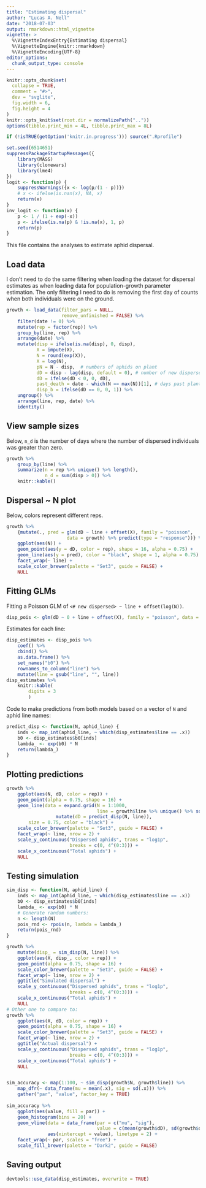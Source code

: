 ```yaml
---
title: "Estimating dispersal"
author: "Lucas A. Nell"
date: "2018-07-03"
output: rmarkdown::html_vignette
vignette: >
  %\VignetteIndexEntry{Estimating dispersal}
  %\VignetteEngine{knitr::rmarkdown}
  %\VignetteEncoding{UTF-8}
editor_options: 
  chunk_output_type: console
---
```


```r
knitr::opts_chunk$set(
  collapse = TRUE,
  comment = "#>",
  dev = "svglite", 
  fig.width = 6,
  fig.height = 4
)
knitr::opts_knit$set(root.dir = normalizePath(".."))
options(tibble.print_min = 4L, tibble.print_max = 8L)
```
```r
if (!isTRUE(getOption('knitr.in.progress'))) source(".Rprofile")
```

```r
set.seed(6514651)
suppressPackageStartupMessages({
    library(MASS)
    library(clonewars)
    library(lme4)
})
logit <- function(p) {
    suppressWarnings({x <- log(p/(1 - p))})
    # x <- ifelse(is.nan(x), NA, x)
    return(x)
}
inv_logit <- function(x) {
    p <- 1 / (1 + exp(-x))
    p <- ifelse(is.na(p) & !is.na(x), 1, p)
    return(p)
}
```


This file contains the analyses to estimate aphid dispersal.



## Load data

I don't need to do the same filtering when loading the dataset for dispersal estimates
as when loading data for population-growth parameter estimation.
The only filtering I need to do is removing the first day of counts when both
individuals were on the ground.


```r
growth <- load_data(filter_pars = NULL,
                    remove_unfinished = FALSE) %>% 
    filter(date != 0) %>% 
    mutate(rep = factor(rep)) %>%
    group_by(line, rep) %>% 
    arrange(date) %>% 
    mutate(disp = ifelse(is.na(disp), 0, disp),
           X = impute(X),
           N = round(exp(X)),
           X = log(N),
           pN = N - disp,  # numbers of aphids on plant
           dD = disp - lag(disp, default = 0), # number of new dispersed aphids
           dD = ifelse(dD < 0, 0, dD),
           past_death = date - which(N == max(N))[1], # days past plant death
           disp_b = ifelse(dD == 0, 0, 1)) %>% 
    ungroup() %>% 
    arrange(line, rep, date) %>% 
    identity()
```


## View sample sizes

Below, `n_d` is the number of days where the number of dispersed individuals was
greater than zero.

```r
growth %>% 
    group_by(line) %>% 
    summarize(n = rep %>% unique() %>% length(),
              n_d = sum(disp > 0)) %>% 
    knitr::kable()
```



## Dispersal ~ N plot

Below, colors represent different reps.


```r

growth %>%
    {mutate(., pred = glm(dD ~ line + offset(X), family = "poisson", 
                      data = growth) %>% predict(type = "response"))} %>% 
    ggplot(aes(N)) +
    geom_point(aes(y = dD, color = rep), shape = 16, alpha = 0.75) +
    geom_line(aes(y = pred), color = "black", shape = 1, alpha = 0.75) +
    facet_wrap(~ line) +
    scale_color_brewer(palette = "Set3", guide = FALSE) +
    NULL
```


## Fitting GLMs

Fitting a Poisson GLM of `<# new dispersed> ~ line + offset(log(N))`.


```r
disp_pois <- glm(dD ~ 0 + line + offset(X), family = "poisson", data = growth)
```

Estimates for each line:


```r
disp_estimates <- disp_pois %>% 
    coef() %>% 
    cbind() %>% 
    as.data.frame() %>% 
    set_names("b0") %>% 
    rownames_to_column("line") %>% 
    mutate(line = gsub("line", "", line))
disp_estimates %>% 
    knitr::kable(
        digits = 3
        )
```




Code to make predictions from both models based on a vector of `N` and aphid line
names:

```r
predict_disp <- function(N, aphid_line) {
    inds <- map_int(aphid_line, ~ which(disp_estimates$line == .x))
    b0 <- disp_estimates$b0[inds]
    lambda_ <- exp(b0) * N
    return(lambda_)
}
```


## Plotting predictions

```r
growth %>% 
    ggplot(aes(N, dD, color = rep)) +
    geom_point(alpha = 0.75, shape = 16) +
    geom_line(data = expand.grid(N = 1:1000,
                                 line = growth$line %>% unique() %>% sort()) %>% 
                  mutate(dD = predict_disp(N, line)),
        size = 0.75, color = "black") +
    scale_color_brewer(palette = "Set3", guide = FALSE) +
    facet_wrap(~ line, nrow = 2) +
    scale_y_continuous("Dispersed aphids", trans = "log1p",
                       breaks = c(0, 4^(0:3))) +
    scale_x_continuous("Total aphids") +
    NULL
```


## Testing simulation

```r
sim_disp <- function(N, aphid_line) {
    inds <- map_int(aphid_line, ~ which(disp_estimates$line == .x))
    b0 <- disp_estimates$b0[inds]
    lambda_ <- exp(b0) * N
    # Generate random numbers:
    n <- length(N)
    pois_rnd <- rpois(n, lambda = lambda_)
    return(pois_rnd)
}
```



```r
growth %>% 
    mutate(disp_ = sim_disp(N, line)) %>% 
    ggplot(aes(X, disp_, color = rep)) +
    geom_point(alpha = 0.75, shape = 16) +
    scale_color_brewer(palette = "Set3", guide = FALSE) +
    facet_wrap(~ line, nrow = 2) +
    ggtitle("Simulated dispersal") +
    scale_y_continuous("Dispersed aphids", trans = "log1p",
                       breaks = c(0, 4^(0:3))) +
    scale_x_continuous("Total aphids") +
    NULL
# Other one to compare to:
growth %>% 
    ggplot(aes(X, dD, color = rep)) +
    geom_point(alpha = 0.75, shape = 16) +
    scale_color_brewer(palette = "Set3", guide = FALSE) +
    facet_wrap(~ line, nrow = 2) +
    ggtitle("Actual dispersal") +
    scale_y_continuous("Dispersed aphids", trans = "log1p",
                       breaks = c(0, 4^(0:3))) +
    scale_x_continuous("Total aphids") +
    NULL


sim_accuracy <- map(1:100, ~ sim_disp(growth$N, growth$line)) %>% 
    map_dfr(~ data_frame(mu = mean(.x), sig = sd(.x))) %>% 
    gather("par", "value", factor_key = TRUE)
    
sim_accuracy %>% 
    ggplot(aes(value, fill = par)) +
    geom_histogram(bins = 20) +
    geom_vline(data = data_frame(par = c("mu", "sig"), 
                                 value = c(mean(growth$dD), sd(growth$dD))),
               aes(xintercept = value), linetype = 2) +
    facet_wrap(~ par, scales = "free") +
    scale_fill_brewer(palette = "Dark2", guide = FALSE)
```



## Saving output

```r
devtools::use_data(disp_estimates, overwrite = TRUE)
```


